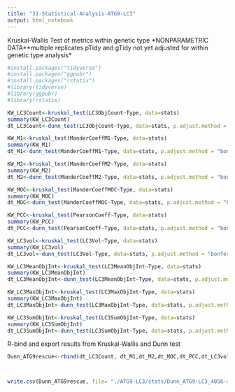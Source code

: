 ```yaml
---
title: "31-Statistical-Analysis-ATG9-LC3"
output: html_notebook
---
```



Kruskal-Wallis Test of metrics within genetic type
*NONPARAMETRIC DATA**multiple replicates*
*pTidy and gTidy not yet adjusted for within genetic type analysis*
```r

#install.packages("tidyverse")
#install.packages("ggpubr")
#install.packages("rstatix")
#library(tidyverse)
#library(ggpubr)
#library(rstatix)

KW_LC3Count<-kruskal_test(LC3ObjCount~Type, data=stats)
summary(KW_LC3Count)
dt_LC3Count<-dunn_test(LC3ObjCount~Type, data=stats, p.adjust.method = "bonferroni")

KW_M1<-kruskal_test(ManderCoeffM1~Type, data=stats)
summary(KW_M1)
dt_M1<-dunn_test(ManderCoeffM1~Type, data=stats, p.adjust.method = "bonferroni")

KW_M2<-kruskal_test(ManderCoeffM2~Type, data=stats)
summary(KW_M2)
dt_M2<-dunn_test(ManderCoeffM2~Type, data=stats, p.adjust.method = "bonferroni")

KW_MOC<-kruskal_test(ManderCoeffMOC~Type, data=stats)
summary(KW_MOC)
dt_MOC<-dunn_test(ManderCoeffMOC~Type, data=stats, p.adjust.method = "bonferroni")

KW_PCC<-kruskal_test(PearsonCoeff~Type, data=stats)
summary(KW_PCC)
dt_PCC<-dunn_test(PearsonCoeff~Type, data=stats, p.adjust.method = "bonferroni")

KW_LC3vol<-kruskal_test(LC3Vol~Type, data=stats)
summary(KW_LC3vol)
dt_LC3vol<-dunn_test(LC3Vol~Type, data=stats, p.adjust.method = "bonferroni")

KW_LC3MeanObjInt<-kruskal_test(LC3MeanObjInt~Type, data=stats)
summary(KW_LC3MeanObjInt)
dt_LC3MeanObjInt<-dunn_test(LC3MeanObjInt~Type, data=stats, p.adjust.method = "bonferroni")

KW_LC3MaxObjInt<-kruskal_test(LC3MaxObjInt~Type, data=stats)
summary(KW_LC3MaxObjInt)
dt_LC3MaxObjInt<-dunn_test(LC3MaxObjInt~Type, data=stats, p.adjust.method = "bonferroni")

KW_LC3SumObjInt<-kruskal_test(LC3SumObjInt~Type, data=stats)
summary(KW_LC3SumObjInt)
dt_LC3SumObjInt<-dunn_test(LC3SumObjInt~Type, data=stats, p.adjust.method = "bonferroni")

```



R-bind and export results from Kruskal-Wallis and Dunn test
```r
Dunn_ATG9rescue<-rbind(dt_LC3Count, dt_M1,dt_M2,dt_MOC,dt_PCC,dt_LC3vol, dt_LC3MeanObjInt,dt_LC3MaxObjInt,dt_LC3SumObjInt  )



write.csv(Dunn_ATG9rescue, file= "./ATG9-LC3/stats/Dunn_ATG9-LC3_4056-4057-1033_29Jun23.csv")

```
